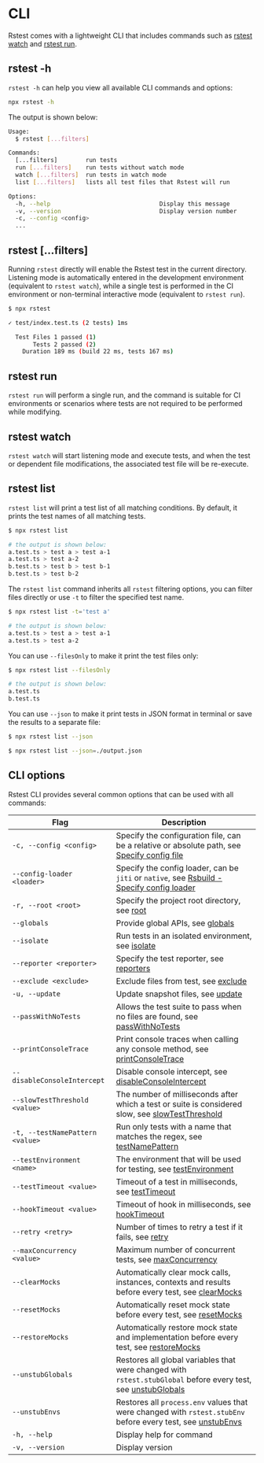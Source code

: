 # CLI

Rstest comes with a lightweight CLI that includes commands such as [rstest watch](#rstest-watch) and [rstest run](#rstest-run).

## rstest -h

`rstest -h` can help you view all available CLI commands and options:

```bash
npx rstest -h
```

The output is shown below:

```bash
Usage:
  $ rstest [...filters]

Commands:
  [...filters]        run tests
  run [...filters]    run tests without watch mode
  watch [...filters]  run tests in watch mode
  list [...filters]   lists all test files that Rstest will run

Options:
  -h, --help                               Display this message
  -v, --version                            Display version number
  -c, --config <config>
  ...
```

## rstest [...filters]

Running `rstest` directly will enable the Rstest test in the current directory. Listening mode is automatically entered in the development environment (equivalent to `rstest watch`), while a single test is performed in the CI environment or non-terminal interactive mode (equivalent to `rstest run`).

```bash
$ npx rstest

✓ test/index.test.ts (2 tests) 1ms

  Test Files 1 passed (1)
       Tests 2 passed (2)
    Duration 189 ms (build 22 ms, tests 167 ms)
```

## rstest run

`rstest run` will perform a single run, and the command is suitable for CI environments or scenarios where tests are not required to be performed while modifying.

## rstest watch

`rstest watch` will start listening mode and execute tests, and when the test or dependent file modifications, the associated test file will be re-execute.

## rstest list

`rstest list` will print a test list of all matching conditions. By default, it prints the test names of all matching tests.

```bash
$ npx rstest list

# the output is shown below:
a.test.ts > test a > test a-1
a.test.ts > test a-2
b.test.ts > test b > test b-1
b.test.ts > test b-2
```

The `rstest list` command inherits all `rstest` filtering options, you can filter files directly or use `-t` to filter the specified test name.

```bash
$ npx rstest list -t='test a'

# the output is shown below:
a.test.ts > test a > test a-1
a.test.ts > test a-2
```

You can use `--filesOnly` to make it print the test files only:

```bash
$ npx rstest list --filesOnly

# the output is shown below:
a.test.ts
b.test.ts
```

You can use `--json` to make it print tests in JSON format in terminal or save the results to a separate file:

```bash
$ npx rstest list --json

$ npx rstest list --json=./output.json
```

## CLI options

Rstest CLI provides several common options that can be used with all commands:

| Flag                            | Description                                                                                                                                                       |
| ------------------------------- | ----------------------------------------------------------------------------------------------------------------------------------------------------------------- |
| `-c, --config <config>`         | Specify the configuration file, can be a relative or absolute path, see [Specify config file](/guide/basic/configure-rstest#specify-config-file)                  |
| `--config-loader <loader>`      | Specify the config loader, can be `jiti` or `native`, see [Rsbuild - Specify config loader](https://rsbuild.rs/guide/configuration/rsbuild#specify-config-loader) |
| `-r, --root <root>`             | Specify the project root directory, see [root](/config/test/root)                                                                                                 |
| `--globals`                     | Provide global APIs, see [globals](/config/test/globals)                                                                                                          |
| `--isolate`                     | Run tests in an isolated environment, see [isolate](/config/test/isolate)                                                                                         |
| `--reporter <reporter>`         | Specify the test reporter, see [reporters](/config/test/reporters)                                                                                                |
| `--exclude <exclude>`           | Exclude files from test, see [exclude](/config/test/exclude)                                                                                                      |
| `-u, --update`                  | Update snapshot files, see [update](/config/test/update)                                                                                                          |
| `--passWithNoTests`             | Allows the test suite to pass when no files are found, see [passWithNoTests](/config/test/passWithNoTests)                                                        |
| `--printConsoleTrace`           | Print console traces when calling any console method, see [printConsoleTrace](/config/test/printConsoleTrace)                                                     |
| `--disableConsoleIntercept`     | Disable console intercept, see [disableConsoleIntercept](/config/test/disableConsoleIntercept)                                                                    |
| `--slowTestThreshold <value>`   | The number of milliseconds after which a test or suite is considered slow, see [slowTestThreshold](/config/test/slowTestThreshold)                                |
| `-t, --testNamePattern <value>` | Run only tests with a name that matches the regex, see [testNamePattern](/config/test/testNamePattern)                                                            |
| `--testEnvironment <name>`      | The environment that will be used for testing, see [testEnvironment](/config/test/testEnvironment)                                                                |
| `--testTimeout <value>`         | Timeout of a test in milliseconds, see [testTimeout](/config/test/testTimeout)                                                                                    |
| `--hookTimeout <value>`         | Timeout of hook in milliseconds, see [hookTimeout](/config/test/hookTimeout)                                                                                      |
| `--retry <retry>`               | Number of times to retry a test if it fails, see [retry](/config/test/retry)                                                                                      |
| `--maxConcurrency <value>`      | Maximum number of concurrent tests, see [maxConcurrency](/config/test/maxConcurrency)                                                                             |
| `--clearMocks`                  | Automatically clear mock calls, instances, contexts and results before every test, see [clearMocks](/config/test/clearMocks)                                      |
| `--resetMocks`                  | Automatically reset mock state before every test, see [resetMocks](/config/test/resetMocks)                                                                       |
| `--restoreMocks`                | Automatically restore mock state and implementation before every test, see [restoreMocks](/config/test/restoreMocks)                                              |
| `--unstubGlobals`               | Restores all global variables that were changed with `rstest.stubGlobal` before every test, see [unstubGlobals](/config/test/unstubGlobals)                       |
| `--unstubEnvs`                  | Restores all `process.env` values that were changed with `rstest.stubEnv` before every test, see [unstubEnvs](/config/test/unstubEnvs)                            |
| `-h, --help`                    | Display help for command                                                                                                                                          |
| `-v, --version`                 | Display version                                                                                                                                                   |
